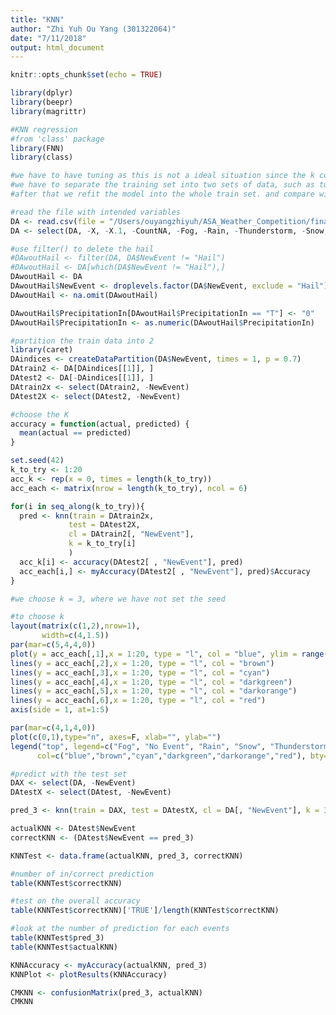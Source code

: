 ```yaml
---
title: "KNN"
author: "Zhi Yuh Ou Yang (301322064)"
date: "7/11/2018"
output: html_document
---
```


```r
knitr::opts_chunk$set(echo = TRUE)
```

```r
library(dplyr)
library(beepr)
library(magrittr)
```

```r
#KNN regression
#from 'class' package
library(FNN)
library(class)

#we have to have tuning as this is not a ideal situation since the k could be any integer.
#we have to separate the training set into two sets of data, such as tuning train and tuning test.
#after that we refit the model into the whole train set. and compare with the testing set.
```

```r
#read the file with intended variables
DA <- read.csv(file = "/Users/ouyangzhiyuh/ASA_Weather_Competition/final_train_simplified.csv")
DA <- select(DA, -X, -X.1, -CountNA, -Fog, -Rain, -Thunderstorm, -Snow, -Tornado, -Hail, -AirPtCd, -Events)

#use filter() to delete the hail
#DAwoutHail <- filter(DA, DA$NewEvent != "Hail")
#DAwoutHail <- DA[which(DA$NewEvent != "Hail"),]
DAwoutHail <- DA
DAwoutHail$NewEvent <- droplevels.factor(DA$NewEvent, exclude = "Hail")
DAwoutHail <- na.omit(DAwoutHail)

DAwoutHail$PrecipitationIn[DAwoutHail$PrecipitationIn == "T"] <- "0" 
DAwoutHail$PrecipitationIn <- as.numeric(DAwoutHail$PrecipitationIn)
```

```r
#partition the train data into 2
library(caret)
DAindices <- createDataPartition(DA$NewEvent, times = 1, p = 0.7)
DAtrain2 <- DA[DAindices[[1]], ]
DAtest2 <- DA[-DAindices[[1]], ]
DAtrain2x <- select(DAtrain2, -NewEvent)
DAtest2X <- select(DAtest2, -NewEvent)

#choose the K
accuracy = function(actual, predicted) {
  mean(actual == predicted)
}

set.seed(42)
k_to_try <- 1:20
acc_k <- rep(x = 0, times = length(k_to_try))
acc_each <- matrix(nrow = length(k_to_try), ncol = 6)

for(i in seq_along(k_to_try)){
  pred <- knn(train = DAtrain2x, 
             test = DAtest2X, 
             cl = DAtrain2[, "NewEvent"], 
             k = k_to_try[i]
             )
  acc_k[i] <- accuracy(DAtest2[ , "NewEvent"], pred)
  acc_each[i,] <- myAccuracy(DAtest2[ , "NewEvent"], pred)$Accuracy
}

#we choose k = 3, where we have not set the seed
```

```r
#to choose k
layout(matrix(c(1,2),nrow=1),
       width=c(4,1.5)) 
par(mar=c(5,4,4,0))
plot(y = acc_each[,1],x = 1:20, type = "l", col = "blue", ylim = range(0:1), xlim = range(1:5), xlab = "K", ylab = "Accuracy" )
lines(y = acc_each[,2],x = 1:20, type = "l", col = "brown")
lines(y = acc_each[,3],x = 1:20, type = "l", col = "cyan")
lines(y = acc_each[,4],x = 1:20, type = "l", col = "darkgreen")
lines(y = acc_each[,5],x = 1:20, type = "l", col = "darkorange")
lines(y = acc_each[,6],x = 1:20, type = "l", col = "red")
axis(side = 1, at=1:5)

par(mar=c(4,1,4,0))
plot(c(0,1),type="n", axes=F, xlab="", ylab="")
legend("top", legend=c("Fog", "No Event", "Rain", "Snow", "Thunderstorm", "Tornado"), lty= "solid",
      col=c("blue","brown","cyan","darkgreen","darkorange","red"), bty="n", lwd = c(2,2,2,2,2,2), seg.len = 4)
```

```r
#predict with the test set
DAX <- select(DA, -NewEvent)
DAtestX <- select(DAtest, -NewEvent)

pred_3 <- knn(train = DAX, test = DAtestX, cl = DA[, "NewEvent"], k = 3)

actualKNN <- DAtest$NewEvent
correctKNN <- (DAtest$NewEvent == pred_3) 

KNNTest <- data.frame(actualKNN, pred_3, correctKNN)

#number of in/correct prediction
table(KNNTest$correctKNN)

#test on the overall accuracy
table(KNNTest$correctKNN)['TRUE']/length(KNNTest$correctKNN)

#look at the number of prediction for each events
table(KNNTest$pred_3)
table(KNNTest$actualKNN)

KNNAccuracy <- myAccuracy(actualKNN, pred_3)
KNNPlot <- plotResults(KNNAccuracy)
```
```r
CMKNN <- confusionMatrix(pred_3, actualKNN)
CMKNN
```

